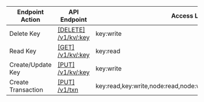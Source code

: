 | Endpoint Action      | API Endpoint           | Access Level   | Note   |
| -------------------- | ---------------------- | -------------- | ------ |
Delete Key|[[DELETE] /v1/kv/:key](https://www.consul.io/api-docs/kv#delete-key)|key:write|
Read Key|[[GET] /v1/kv/:key](https://www.consul.io/api-docs/kv#read-key)|key:read|
Create/Update Key|[[PUT] /v1/kv/:key](https://www.consul.io/api-docs/kv#create-update-key)|key:write|
Create Transaction|[[PUT] /v1/txn](https://www.consul.io/api-docs/txn#create-transaction)|key:read,key:write,node:read,node:write,service:read,service:write|
